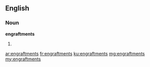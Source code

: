 ==English==

===Noun===
'''engraftments'''

# {{plural of|engraftment}}

[[ar:engraftments]]
[[fr:engraftments]]
[[ku:engraftments]]
[[mg:engraftments]]
[[my:engraftments]]